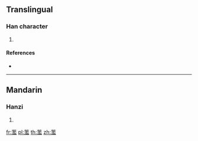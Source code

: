 {{character info/new}}
==Translingual==

===Han character===
{{Han char|rn=140|rad=艸|as=17|sn=23|four=|canj=TEST}}

# {{defn|Han|sort=艸17}}

====References====
* {{Han ref|kx=1070.070|dkj=32516|dj=1536.220|hdz=53332.160|uh=862B|ud=34347}}

----

==Mandarin==

===Hanzi===
{{cmn-hanzi|pin=[[lán]] ([[lan2]])|wg=lan<sup>2</sup>}}

# {{defn|lang=cmn|sort=艸17}}

[[fr:蘫]]
[[pl:蘫]]
[[th:蘫]]
[[zh:蘫]]